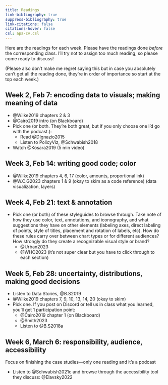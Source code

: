 ```yaml
---
title: Readings
link-bibliography: true
suppress-bibliography: true
link-citations: false
citations-hover: false
csl: apa-cv.csl
---
```


Here are the readings for each week. Please have the readings done _before_ the corresponding class. I'll try not to assign too much reading, so please come ready to discuss! 

(Please also don't make me regret saying this but in case you absolutely can't get all the reading done, they're in order of importance so start at the top each week.)


## Week 2, Feb 7: encoding data to visuals; making meaning of data

* @Wilke2019 chapters 2 & 3
* @Cairo2019 intro (on Blackboard)
* Pick one (or both. They're both great, but if you only choose one I'd go with the podcast.):
  * Read @DIgnazio2015
  * Listen to PolicyViz, @Schwabish2018
* Watch @Kosara2019 (5 min video)

## Week 3, Feb 14: writing good code; color

* @Wilke2019 chapters 4, 6, 17 (color, amounts, proportional ink)
* @W.C.G2023 chapters 1 & 9 (okay to skim as a code reference) (data visualization, layers)

## Week 4, Feb 21: text & annotation

* Pick one (or both) of these styleguides to browse through. Take note of how they use color, text, annotations, and iconography, and what suggestions they have on other elements (labeling axes, direct labeling of points, style of titles, placement and rotation of labels, etc). How do these rules carry over between chart types or for different audiences? How strongly do they create a recognizable visual style or brand?
  * @Urban2023
  * @WHO2023 (it's not super clear but you have to click through to each section)

## Week 5, Feb 28: uncertainty, distributions, making good decisions

* Listen to Data Stories, @B.S2019
* @Wilke2019 chapters 7, 9, 10, 13, 14, 20 (okay to skim)
* Pick one. If you post on Discord or tell us in class what you learned, you'll get 1 participation point:
  * @Cairo2019 chapter 1 (on Blackboard)
  * @Smith2023
  * Listen to @B.S2018a

## Week 6, March 6: responsibility, audience, accessibility

Focus on finishing the case studies---only one reading and it's a podcast

* Listen to @Schwabish2021c and browse through the accessibility tool they discuss: @Elavsky2022
